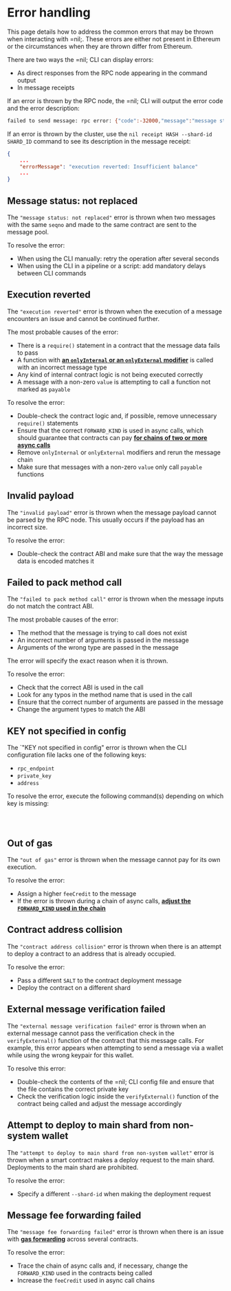 # Error handling

This page details how to address the common errors that may be thrown when interacting with =nil;. These errors are either not present in Ethereum or the circumstances when they are thrown differ from Ethereum.

There are two ways the =nil; CLI can display errors:

* As direct responses from the RPC node appearing in the command output
* In message receipts

If an error is thrown by the RPC node, the =nil; CLI will output the error code and the error description:

```bash
failed to send message: rpc error: {"code":-32000,"message":"message status: not replaced"} 
```

If an error is thrown by the cluster, use the `nil receipt HASH --shard-id SHARD_ID` command to see its description in the message receipt:

```json
{
    ...
    "errorMessage": "execution reverted: Insufficient balance"
    ...
}
```

## Message status: not replaced

The `"message status: not replaced"` error is thrown when two messages with the same `seqno` and made to the same contract are sent to the message pool.

To resolve the error:

* When using the CLI manually: retry the operation after several seconds
* When using the CLI in a pipeline or a script: add mandatory delays between CLI commands

## Execution reverted

The `"execution reverted"` error is thrown when the execution of a message encounters an issue and cannot be continued further.

The most probable causes of the error: 

* There is a `require()` statement in a contract that the message data fails to pass
* A function with [**an `onlyInternal` or an `onlyExternal` modifier**](tools/sol-library/func-modifiers.mdx) is called with an incorrect message type
* Any kind of internal contract logic is not being executed correctly
* A message with a non-zero `value` is attempting to call a function not marked as `payable`

To resolve the error:

* Double-check the contract logic and, if possible, remove unnecessary `require()` statements
* Ensure that the correct `FORWARD_KIND` is used in async calls, which should guarantee that contracts can pay [**for chains of two or more async calls**](getting-started/essentials/gas-and-value.mdx)
* Remove `onlyInternal` or `onlyExternal` modifiers and rerun the message chain
* Make sure that messages with a non-zero `value` only call `payable` functions

## Invalid payload

The `"invalid payload"` error is thrown when the message payload cannot be parsed by the RPC node. This usually occurs if the payload has an incorrect size.

To resolve the error:

* Double-check the contract ABI and make sure that the way the message data is encoded matches it

## Failed to pack method call

The `"failed to pack method call"` error is thrown when the message inputs do not match the contract ABI. 

The most probable causes of the error:

* The method that the message is trying to call does not exist
* An incorrect number of arguments is passed in the message
* Arguments of the wrong type are passed in the message

The error will specify the exact reason when it is thrown.

To resolve the error:

* Check that the correct ABI is used in the call
* Look for any typos in the method name that is used in the call
* Ensure that the correct number of arguments are passed in the message
* Change the argument types to match the ABI

## KEY not specified in config

The `"KEY not specified in config" error is thrown when the CLI configuration file lacks one of the following keys:

* `rpc_endpoint`
* `private_key`
* `address`

To resolve the error, execute the following command(s) depending on which key is missing:

```bash file=../../../tests/working-with-smart-contracts-cli.test.mjs start=startKeygen end=endKeygen
```

```bash file=../../../tests/working-with-smart-contracts-cli.test.mjs start=startWalletCreationCommand end=endWalletCreationCommand
```

```bash file=../../../tests/working-with-smart-contracts-cli.test.mjs start=startEndpoint end=endEndpoint
```

## Out of gas

The `"out of gas"` error is thrown when the message cannot pay for its own execution.

To resolve the error:

* Assign a higher `feeCredit` to the message
* If the error is thrown during a chain of async calls, [**adjust the `FORWARD_KIND` used in the chain**](getting-started/essentials/gas-and-value.mdx)

## Contract address collision

The `"contract address collision"` error is thrown when there is an attempt to deploy a contract to an address that is already occupied.

To resolve the error:

* Pass a different `SALT` to the contract deployment message
* Deploy the contract on a different shard

## External message verification failed

The `"external message verification failed"` error is thrown when an external message cannot pass the verification check in the `verifyExternal()` function of the contract that this message calls. For example, this error appears when attempting to send a message via a wallet while using the wrong keypair for this wallet.

To resolve this error:

* Double-check the contents of the =nil; CLI config file and ensure that the file contains the correct private key
* Check the verification logic inside the `verifyExternal()` function of the contract being called and adjust the message accordingly

## Attempt to deploy to main shard from non-system wallet

The `"attempt to deploy to main shard from non-system wallet"` error is thrown when a smart contract makes a deploy request to the main shard. Deployments to the main shard are prohibited.

To resolve the error:

* Specify a different `--shard-id` when making the deployment request

## Message fee forwarding failed

The `"message fee forwarding failed"` error is thrown when there is an issue with [**gas forwarding**](getting-started/essentials/gas-and-value.mdx) across several contracts.

To resolve the error:

* Trace the chain of async calls and, if necessary, change the `FORWARD_KIND` used in the contracts being called
* Increase the `feeCredit` used in async call chains